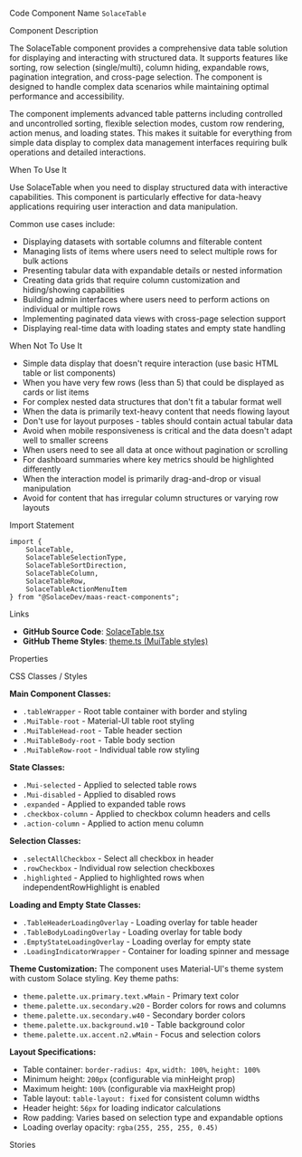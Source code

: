 
<Meta of={SolaceTableStories} />

<Title>Solace Table</Title>

<Description of={SolaceTableStories} />

<Subtitle>Code Component Name</Subtitle>
`SolaceTable`

<Subtitle>Component Description</Subtitle>

The SolaceTable component provides a comprehensive data table solution for displaying and interacting with structured data. It supports features like sorting, row selection (single/multi), column hiding, expandable rows, pagination integration, and cross-page selection. The component is designed to handle complex data scenarios while maintaining optimal performance and accessibility.

The component implements advanced table patterns including controlled and uncontrolled sorting, flexible selection modes, custom row rendering, action menus, and loading states. This makes it suitable for everything from simple data display to complex data management interfaces requiring bulk operations and detailed interactions.

<Subtitle>When To Use It</Subtitle>

Use SolaceTable when you need to display structured data with interactive capabilities. This component is particularly effective for data-heavy applications requiring user interaction and data manipulation.

Common use cases include:

- Displaying datasets with sortable columns and filterable content
- Managing lists of items where users need to select multiple rows for bulk actions
- Presenting tabular data with expandable details or nested information
- Creating data grids that require column customization and hiding/showing capabilities
- Building admin interfaces where users need to perform actions on individual or multiple rows
- Implementing paginated data views with cross-page selection support
- Displaying real-time data with loading states and empty state handling

<Subtitle>When Not To Use It</Subtitle>

- Simple data display that doesn't require interaction (use basic HTML table or list components)
- When you have very few rows (less than 5) that could be displayed as cards or list items
- For complex nested data structures that don't fit a tabular format well
- When the data is primarily text-heavy content that needs flowing layout
- Don't use for layout purposes - tables should contain actual tabular data
- Avoid when mobile responsiveness is critical and the data doesn't adapt well to smaller screens
- When users need to see all data at once without pagination or scrolling
- For dashboard summaries where key metrics should be highlighted differently
- When the interaction model is primarily drag-and-drop or visual manipulation
- Avoid for content that has irregular column structures or varying row layouts

<Subtitle>Import Statement</Subtitle>

```tsx
import {
	SolaceTable,
	SolaceTableSelectionType,
	SolaceTableSortDirection,
	SolaceTableColumn,
	SolaceTableRow,
	SolaceTableActionMenuItem
} from "@SolaceDev/maas-react-components";
```

<Subtitle>Links</Subtitle>

- **GitHub Source Code**: [SolaceTable.tsx](https://github.com/SolaceDev/maas-react-components/blob/main/src/components/table/SolaceTable.tsx)
- **GitHub Theme Styles**: <a href="https://github.com/SolaceDev/maas-react-components/blob/main/src/resources/theme.ts#:~:text=MuiTable" target="_blank">theme.ts (MuiTable styles)</a>

<Subtitle>Properties</Subtitle>

<ArgTypes of={SolaceTableStories} />

<Subtitle>CSS Classes / Styles</Subtitle>

**Main Component Classes:**

- `.tableWrapper` - Root table container with border and styling
- `.MuiTable-root` - Material-UI table root styling
- `.MuiTableHead-root` - Table header section
- `.MuiTableBody-root` - Table body section
- `.MuiTableRow-root` - Individual table row styling

**State Classes:**

- `.Mui-selected` - Applied to selected table rows
- `.Mui-disabled` - Applied to disabled rows
- `.expanded` - Applied to expanded table rows
- `.checkbox-column` - Applied to checkbox column headers and cells
- `.action-column` - Applied to action menu column

**Selection Classes:**

- `.selectAllCheckbox` - Select all checkbox in header
- `.rowCheckbox` - Individual row selection checkboxes
- `.highlighted` - Applied to highlighted rows when independentRowHighlight is enabled

**Loading and Empty State Classes:**

- `.TableHeaderLoadingOverlay` - Loading overlay for table header
- `.TableBodyLoadingOverlay` - Loading overlay for table body
- `.EmptyStateLoadingOverlay` - Loading overlay for empty state
- `.LoadingIndicatorWrapper` - Container for loading spinner and message

**Theme Customization:**
The component uses Material-UI's theme system with custom Solace styling. Key theme paths:

- `theme.palette.ux.primary.text.wMain` - Primary text color
- `theme.palette.ux.secondary.w20` - Border colors for rows and columns
- `theme.palette.ux.secondary.w40` - Secondary border colors
- `theme.palette.ux.background.w10` - Table background color
- `theme.palette.ux.accent.n2.wMain` - Focus and selection colors

**Layout Specifications:**

- Table container: `border-radius: 4px`, `width: 100%`, `height: 100%`
- Minimum height: `200px` (configurable via minHeight prop)
- Maximum height: `100%` (configurable via maxHeight prop)
- Table layout: `table-layout: fixed` for consistent column widths
- Header height: `56px` for loading indicator calculations
- Row padding: Varies based on selection type and expandable options
- Loading overlay opacity: `rgba(255, 255, 255, 0.45)`

<Subtitle>Stories</Subtitle>

<CustomStories />

